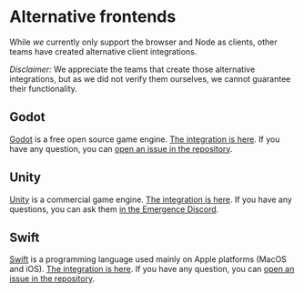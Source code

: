 # Alternative frontends

While _we_ currently only support the browser and Node as clients, other teams have created alternative client integrations.

_Disclaimer:_ We appreciate the teams that create those alternative integrations, but as we did not verify them ourselves, we cannot guarantee their functionality.

## Godot

[Godot](https://docs.godotengine.org/en/stable/) is a free open source game engine.
[The integration is here](https://github.com/Digital-Avatars-and-Robotics/MUDxGodot).
If you have any question, you can [open an issue in the repository](https://github.com/Digital-Avatars-and-Robotics/MUDxGodot/issues).

## Unity

[Unity](https://unity.com/) is a commercial game engine. 
[The integration is here](https://github.com/emergenceland/mud-template-unity).
If you have any questions, you can ask them [in the Emergence Discord](https://discord.com/invite/xbqt42vKJ5).

## Swift

[Swift](https://developer.apple.com/swift/) is a programming language used mainly on Apple platforms (MacOS and iOS). 
[The integration is here](https://github.com/Geo-Web-Project/mud-world-base).
If you have any question, you can [open an issue in the repository](https://github.com/Geo-Web-Project/mud-world-base/issues).
